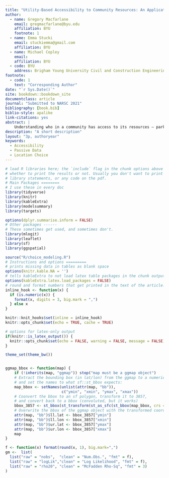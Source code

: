 ```yaml
---
title: "Utility-Based Accessibility to Community Resources: An Application of Location-Based Services Data"
author:
  - name: Gregory Macfarlane
    email: gregmacfarlane@byu.edu
    affiliation: BYU
    footnote: 1
  - name: Emma Stucki
    email: stuckiemma@gmail.com 
    affiliation: BYU
  - name: Michael Copley
    email: 
    affiliation: BYU
  - code: BYU
    address: Brigham Young University Civil and Construction Engineering Department, 430 Engineering Building, Provo, Utah 84602
footnote:
  - code: 1
    text: "Corresponding Author"
date: "`r Sys.Date()`"
site: bookdown::bookdown_site
documentclass: article
journal: "Submitted to NARSC 2021"
bibliography: [book.bib]
biblio-style: apalike
link-citations: yes
abstract: |
    Understanding who in a community has access to its resources – parks, libraries, grocery stores, etc. – has profound equity implications, but typical methods to understand access to these resources are limited. Travel time buffers require researchers to assert mode of access as well as an arbitrary distance threshold; further, these methods do not distinguish between destination quality attributes in an effective way. In this research, we present a methodology to develop utility-based accessibility measures for parks, libraries, and grocery stores in Utah County, Utah. The method relies on passive location-based services data to model destination choice to these community resources; the destination choice model utility functions in turn allow us to develop a picture of regional access that is sensitive to: the quality and size of the destination resource; continuous (non-binary) travel impedance by multiple modes; and the sociodemographic attributes of the traveler. We then use this measure to explore equity in access to the specified community resources across income level and minority status in Utah County.
description: "A short description"
layout: "3p, authoryear"
keywords:
  - Accessibility
  - Passive Data
  - Location Choice
---
```


```r
# load R libraries here; the `include` flag in the chunk options above tells
# whether to print the results or not. Usually you don't want to print the
# library statements, or any code on the pdf.
# Main Packages ========
# I use these in every doc
library(tidyverse)
library(knitr)
library(kableExtra)
library(modelsummary)
library(targets)

options(dplyr.summarise.inform = FALSE)
# Other packages ------
# These sometimes get used, and sometimes don't.
library(mlogit)
library(leaflet)
library(sf)
library(ggspatial)

source("R/choice_modeling.R")
# Instructions and options =========
# prints missing data in tables as blank space
options(knitr.kable.NA = '') 
# tells kableExtra to not load latex table packages in the chunk output
options(kableExtra.latex.load_packages = FALSE) 
# round and format numbers that get printed in the text of the article.
inline_hook <- function(x) {
  if (is.numeric(x)) {
    format(x, digits = 3, big.mark = ",")
  } else x
}

knitr::knit_hooks$set(inline = inline_hook)
knitr::opts_chunk$set(echo = TRUE, cache = TRUE)

# options for latex-only output
if(knitr::is_latex_output()) {
  knitr::opts_chunk$set(echo = FALSE, warning = FALSE, message = FALSE)
} 

theme_set(theme_bw())


ggmap_bbox <- function(map) {
    if (!inherits(map, "ggmap")) stop("map must be a ggmap object")
    # Extract the bounding box (in lat/lon) from the ggmap to a numeric vector,
    # and set the names to what sf::st_bbox expects:
    map_bbox <- setNames(unlist(attr(map, "bb")),
                         c("ymin", "xmin", "ymax", "xmax"))
    # Coonvert the bbox to an sf polygon, transform it to 3857,
    # and convert back to a bbox (convoluted, but it works)
    bbox_3857 <- st_bbox(st_transform(st_as_sfc(st_bbox(map_bbox, crs = 4326)), 3857))
    # Overwrite the bbox of the ggmap object with the transformed coordinates
    attr(map, "bb")$ll.lat <- bbox_3857["ymin"]
    attr(map, "bb")$ll.lon <- bbox_3857["xmin"]
    attr(map, "bb")$ur.lat <- bbox_3857["ymax"]
    attr(map, "bb")$ur.lon <- bbox_3857["xmax"]
    map
}

f <- function(x) format(round(x, 1), big.mark=",")
gm <-  list(
  list("raw" = "nobs",  "clean" = "Num.Obs.", "fmt" = f),
  list("raw" = "logLik","clean" = "Log Likelihood", "fmt" = f),
  list("raw" = "rho20", "clean" = "McFadden Rho-Sq", "fmt" = 3)
)
```
